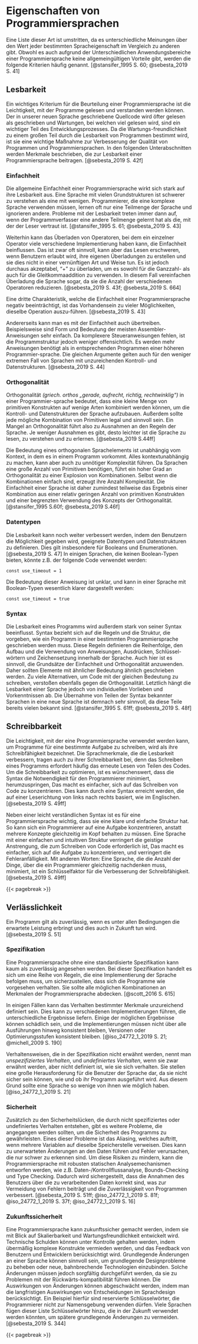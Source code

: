 <!-- # Characteristics of Programming Languages -->
# Eigenschaften von Programmiersprachen

<!-- # Positive/Advantageous/Desirable Characteristics/Properties of Programming Languages
# Desirable Characteristics of Programming Languages
# Influences on Language Design
# Eveluation Criteria -->

<!--
Crucial to achieving this goal is to find out which features of a programming language are beneficial and vice versa.
These are then evaluated in terms of how they affect the software development process, including maintenance.
Such a list of characteristics is necessarily controversial,
as it is difficult to get everyone to agree on the value of some given language property relative to others.
In spite of these differences, most would probably agree that the following criteria are at least important.
-->
Eine Liste dieser Art ist umstritten,
da es unterschiedliche Meinungen über den Wert jeder bestimmten Spracheigenschaft im Vergleich zu anderen gibt.
Obwohl es auch aufgrund der Unterschiedlichen Anwendungsbereiche einer Programmiersprache keine allgemeingültigen Vorteile gibt,
werden die folgende Kriterien häufig genannt.
[@stansifer_1995 S. 60; @sebesta_2019 S. 41]

<!-- ## Readability -->
## Lesbarkeit {#sec-readability}

<!--
One key criteria for judging a programming language is the ease with which programs can be read and understood.
Source code written in our new language will possibly be read more often then written
and maintenance, where a lot of reading happens, is as a major part of the developement cycle.
Because ease of maintenance is determined in large part by the
readability of programs, readability is an important measure to improve the
quality of programs and programming languages.
-- Readability should be considered in the context of the problem domain. --
__TODO CONTEXT OF RYM__
The following subsections describe characteristics that contribute to the
readability of a programming language.
-->
Ein wichtiges Kriterium für die Beurteilung einer Programmiersprache ist die Leichtigkeit, mit der Programme gelesen und verstanden werden können.
Der in unserer neuen Sprache geschriebene Quellcode wird öfter gelesen als geschrieben und Wartungen,
bei welchen viel gelesen wird, sind ein wichtiger Teil des Entwicklungsprozesses.
Da die Wartungs-freundlichkeit zu einem großen Teil durch die Lesbarkeit von Programmen bestimmt wird,
ist sie eine wichtige Maßnahme zur Verbesserung der Qualität von Programmen und Programmiersprachen.
In den folgenden Unterabschnitten werden Merkmale beschrieben, die zur Lesbarkeit einer Programmiersprache beitragen.
[@sebesta_2019 S. 42f]

<!-- ### Simplicity -->
### Einfachheit

<!--
The overall simplicity of a programming language strongly affects its readability.
A language with a large number of basic constructs is more difficult to understand than a simpler one.
Programmers who must use a complex language often learn just a subset of the language and ignore its other features.
Readability problems occur whenever the program’s author has learned a different subset from that subset with which the reader is familiar.
-->
Die allgemeine Einfachheit einer Programmiersprache wirkt sich stark auf ihre Lesbarkeit aus.
Eine Sprache mit vielen Grundstrukturen ist schwerer zu verstehen als eine mit wenigen.
Programmierer, die eine komplexe Sprache verwenden müssen,
lernen oft nur eine Teilmenge der Sprache und ignorieren andere.
Probleme mit der Lesbarkeit treten immer dann auf, wenn der Programmverfasser eine andere Teilmenge gelernt hat als die, mit der der Leser vertraut ist.
[@stansifer_1995 S. 61; @sebesta_2019 S. 43]

<!--
in which a single operator can have more than one meaning.
Although this is often useful, it can lead to reduced readability if users are allowed to create their own overloading and do not do it sensibly.
For example, it is clearly acceptable to overload "+" to use it for both integer and floating-point addition.
In fact, this overloading simplifies a language by reducing the number of operators. How the overloading in Rym works is explained in @sec-polymorphism.
-->
Weiterhin kann das Überladen von Operatoren<!-- ^[Wie das Überladen in Rym funktioniert, wird in @sec-polymorphism erklärt.] -->,
bei dem ein einzelner Operator viele verschiedene Implementierung haben kann,
die Einfachheit beinflussen.
Das ist zwar oft sinnvoll, kann aber das Lesen erschweren,
wenn Benutzern erlaubt wird, ihre eigenen Überladungen zu erstellen
und sie dies nicht in einer vernünftigen Art und Weise tun.
Es ist jedoch durchaus akzeptabel, "+" zu überladen,
um es sowohl für die Ganzzahl- als auch für die Gleitkommaaddition zu verwenden.
In diesem Fall vereinfachen Überladung die Sprache sogar,
da sie die Anzahl der verschiedenen Operatoren reduzieren.
[@sebesta_2019 S. 43f; @sebesta_2019 S. 664]

<!-- feature multiplicity
A third complicating characteristic of a programming language is, having more than one way to accomplish the same operation.
-->
<!-- TODO write more? -->
Eine dritte Charakteristik, welche die Einfachheit einer Programmiersprache negativ beeinträchtigt,
ist das Vorhandensein zu vieler Möglichkeiten, dieselbe Operation auszu-führen.
[@sebesta_2019 S. 43]

<!--
On the other hand, simplicity can be taken too far.
For example, the form and meaning of most assembler instructions are very simple.
Since more complex control statements are missing, the programme structure is less obvious.
More of them are needed than in equivalent programs in a higher programming language.
The same arguments apply to the less extreme case of languages with inadequate control and data structures.
-->
Andererseits kann man es mit der Einfachheit auch übertreiben.
Beispielsweise sind Form und Bedeutung der meisten Assembler-Anweisungen sehr einfach.
Da komplexere Steueranweisungen fehlen, ist die Programmstruktur jedoch weniger offensichtlich.
Es werden mehr Anweisungen benötigt als in entsprechenden Programmen einer höheren Programmier-sprache.
Die gleichen Argumente gelten auch für den weniger extremen Fall von Sprachen mit unzureichenden Kontroll- und Datenstrukturen.
[@sebesta_2019 S. 44]

<!-- ### Orthogonality -->
### Orthogonalität

<!--
Orthogonality^[The word orthogonal comes from the mathematical concept of orthogonal vectors, which are independent of eachother.] in a programming language means that a small set of primitive constructs can be combined in a small number of ways to build the control and data structures of the language.
Furthermore, every possible combination of primitives should be legal and meaningful.
Therefore, a lack of orthogonality leads to exceptions to the rules of the language.
The more orthogonal the design of a language, the fewer exceptions the language rules require.
Fewer exceptions mean a higher degree of regularity in the design, which makes the language easier to learn, read, and understand.
-->
Orthogonalität _(griech. orthos „gerade, aufrecht, richtig, rechtwinklig“)_ in einer Programmier-sprache bedeutet,
dass eine kleine Menge von primitiven Konstrukten auf wenige Arten kombiniert werden können,
um die Kontroll- und Datenstrukturen der Sprache aufzubauen.
Außerdem sollte jede mögliche Kombination von Primitiven legal und sinnvoll sein.
Ein Mangel an Orthogonalität führt also zu Ausnahmen an den Regeln der Sprache.
Je weniger Ausnahmen es gibt, desto leichter ist die Sprache zu lesen, zu verstehen und zu erlernen.
[@sebesta_2019 S.44ff]

<!--
The meaning of an orthogonal language feature is independent of the context of its appearance in a program.
But making everything context independent can lead to unnecessary complexity as well.
Because languages require a large number of primitives, a high degree of orthogonality results in an explosion of combinations.
So, even if the combinations are simple, their sheer numbers leads to complexity.
Simplicity in a language, therefore, is at least in part the result of a combination of a relatively small number of primitive constructs and a limited use of the concept of orthogonality.
-->
Die Bedeutung eines orthogonalen Sprachelements ist unabhängig vom Kontext,
in dem es in einem Programm vorkommt.
Alles kontextunabhängig zu machen, kann aber auch zu unnötiger Komplexität führen.
Da Sprachen eine große Anzahl von Primitiven benötigen, führt ein hoher Grad an Orthogonalität zu einer Explosion von Kombinationen.
Selbst wenn die Kombinationen einfach sind, erzeugt ihre Anzahl Komplexität.
Die Einfachheit einer Sprache ist daher zumindest teilweise das Ergebnis einer Kombination aus einer relativ geringen Anzahl von primitiven Konstrukten und einer begrenzten Verwendung des Konzepts der Orthogonalität.
[@stansifer_1995 S.60f; @sebesta_2019 S.46f]

<!-- ### Data Types -->
### Datentypen

<!--
Readability can be increased even more by allowing users to define adequate data types and data structures for specific use cases.
This especially applies to Booleans and Enumerations.
For example, in some languages that do not provide a Boolean type the following code could be used: -->
Die Lesbarkeit kann noch weiter verbessert werden,
indem den Benutzern die Möglichkeit gegeben wird,
geeignete Datentypen und Datenstrukturen zu definieren.
Dies gilt insbesondere für Booleans und Enumerationen.
[@sebesta_2019 S. 47]
In einigen Sprachen, die keinen Boolean-Typen bieten,
könnte z.B. der folgende Code verwendet werden:

```rym
const use_timeout = 1
```

<!--
The meaning of this statement is unclear,
whereas in a language that includes Boolean types, the following would be used:
-->
Die Bedeutung dieser Anweisung ist unklar,
und kann in einer Sprache mit Boolean-Typen wesentlich klarer dargestellt werden:

```rym
const use_timeout = true
```

### Syntax {#sec-syntax}

<!-- Syntax greatly impacts the readability of programs.
It refers to the rules and structure of a programming language.
These rules define how a program must be written including the arrangement and formation of statements, expressions, keywords, punctuation. -->

<!-- As is advantageous if not everything is completely new when getting to know the language,
as it can then be learned more quickly if you already know how to program. -->

<!--
The readability of a program is greatly influenced by its syntax.
Syntax refers to the set of rules and structure that dictate how a program must be written in a particular programming language.
These rules define the order, construction and use of statements, expressions, keywords and punctuation within the language.
It makes sense to apply the principles of simplicity and orthogonality here too.
Therefore, elements of similar meaning should be written similarly.
Having too many alternatives for writing code with the same meaning also violates orthogonality.
Ultimately, however, the readability of a language depends on individual preferences and prior knowledge.
Adopting parts of the syntax of well-known languages into a new one therefore makes a lot of sense.
-->
Die Lesbarkeit eines Programms wird außerdem stark von seiner Syntax beeinflusst.
Syntax bezieht sich auf die Regeln und die Struktur, die vorgeben, wie ein Programm in einer bestimmten Programmiersprache geschrieben werden muss.
Diese Regeln definieren die Reihenfolge, den Aufbau und die Verwendung von Anweisungen, Ausdrücken, Schlüssel-wörtern und Zeichensetzung innerhalb der Sprache.
Auch hier ist es sinnvoll, die Grundsätze der Einfachheit und Orthogonalität anzuwenden.
Daher sollten Elemente mit ähnlicher Bedeutung ähnlich geschrieben werden.
Zu viele Alternativen, um Code mit der gleichen Bedeutung zu schreiben, verstoßen ebenfalls gegen die Orthogonalität.
Letztlich hängt die Lesbarkeit einer Sprache jedoch von individuellen Vorlieben und Vorkenntnissen ab.
Die Übernahme von Teilen der Syntax bekannter Sprachen in eine neue Sprache ist demnach sehr sinnvoll, da diese Teile bereits vielen bekannt sind.
[@stansifer_1995 S. 61ff; @sebesta_2019 S. 48f]

<!-- ## Writability -->
## Schreibbarkeit {#sec-writability}

<!-- Writability is a measure of how easily a language can be used to create programs for a chosen problem domain.
Most of the language characteristics that affect readability also affect writability.
This follows directly from the fact that the process of writing a program requires the programmer to frequently reread the part of the program that they just wrote.

As programming languages are usually based on english, which is written from left to right.
Therefore it is beneficial if the syntax prevents having to jump around as much as possible. -->

<!--
The ease with which a programming language can be used to write programs for a particular task is known as its writeability.
The language characteristics that improve readability also contribute to its writability,
because writing a program often involves re-reading parts of the code.
In order to optimise writability it is desirable for the syntax to minimise the need for the programmer to jump around,
which makes it easier to focus on writing code.
This can be achieved by having a syntax based on a left-to-right reading direction, as in English.
-->
Die Leichtigkeit, mit der eine Programmiersprache verwendet werden kann, um Programme für eine bestimmte Aufgabe zu schreiben, wird als ihre Schreibfähigkeit bezeichnet.
Die Sprachmerkmale, die die Lesbarkeit verbessern, tragen auch zu ihrer Schreibbarkeit bei,
denn das Schreiben eines Programms erfordert häufig das erneute Lesen von Teilen des Codes.
Um die Schreibbarkeit zu optimieren, ist es wünschenswert, dass die Syntax die Notwendigkeit für den Programmierer minimiert, herumzuspringen,
Das macht es einfacher, sich auf das Schreiben von Code zu konzentrieren.
Dies kann durch eine Syntax erreicht werden, die auf einer Leserichtung von links nach rechts basiert, wie im Englischen.
[@sebesta_2019 S. 49ff]

<!--
In addition to easy-to-understand syntax, it is important for a programming language to have a clear and simple structure.
This allows a programmer to concentrate on one task at a time,
rather than having to keep several concepts in their head at the same time.
A language with a straightforward and intuitive structure reduces the mental effort required to write code,
making it easier to focus on the task at hand and reducing the potential for errors.
In other words, a language that minimises the number of things a programmer has to think about at once is a key factor in improving its writability.
-->
Neben einer leicht verständlichen Syntax ist es für eine Programmiersprache wichtig, dass sie eine klare und einfache Struktur hat.
So kann sich ein Programmierer auf eine Aufgabe konzentrieren,
anstatt mehrere Konzepte gleichzeitig im Kopf behalten zu müssen.
Eine Sprache mit einer einfachen und intuitiven Struktur verringert die geistige Anstrengung, die zum Schreiben von Code erforderlich ist,
Das macht es einfacher, sich auf die Aufgabe zu konzentrieren, und verringert die Fehleranfälligkeit.
Mit anderen Worten: Eine Sprache, die die Anzahl der Dinge, über die ein Programmierer gleichzeitig nachdenken muss, minimiert, ist ein Schlüsselfaktor für die Verbesserung der Schreibfähigkeit.
[@sebesta_2019 S. 49ff]

{{< pagebreak >}}

<!-- ## Reliability -->
## Verlässlichkeit

<!-- A program is said to be reliable if it performs as expected under all conditions and will continue to in the future. -->
Ein Programm gilt als zuverlässig, wenn es unter allen Bedingungen die erwartete Leistung erbringt und dies auch in Zukunft tun wird.
[@sebesta_2019 S. 51]

<!-- ### Specification -->
### Spezifikation

<!--
A programming language without a standardised specification can hardly be considered reliable.
This specification is a set of rules that an implementation of the language must obey to ensure that programs behave as intended.
It should cover all possible combinations of programming language features.
-->
Eine Programmiersprache ohne eine standardisierte Spezifikation kann kaum als zuverlässig angesehen werden.
Bei dieser Spezifikation handelt es sich um eine Reihe von Regeln,
die eine Implementierung der Sprache befolgen muss, um sicherzustellen,
dass sich die Programme wie vorgesehen verhalten.
Sie sollte alle möglichen Kombinationen an Merkmalen der Programmiersprache abdecken.
[@scott_2016 S. 615]

<!--
In some cases, the behaviour of certain features may be poorly defined.
This can lead to different implementations that produce different results.
Some of the possible outcomes can be harmful and the implementations are not required to remain consistent across executions,
versions, or levels of optimisation.
-->
In einigen Fällen kann das Verhalten bestimmter Merkmale unzureichend definiert sein.
Dies kann zu verschiedenen Implementierungen führen, die unterschiedliche Ergebnisse liefern.
Einige der möglichen Ergebnisse können schädlich sein, und die Implementierungen müssen nicht über alle Ausführungen hinweg konsistent bleiben,
Versionen oder Optimierungsstufen konsistent bleiben.
[@iso_24772_1_2019 S. 21; @michell_2009 S. 190]

<!--
Behaviours that are not mentioned in the specification are called _unspecified behaviour_,
and _undefined behaviour_ if they are mentioned, but it is not defined how they behave.
They pose a significant challenge to users of the language, as they cannot be sure how and whether their program will run.
For this reason, a language should have as few of them as possible.
-->
Verhaltensweisen, die in der Spezifikation nicht erwähnt werden, nennt man _unspezifiziertes Verhalten_,
und _undefiniertes Verhalten_, wenn sie zwar erwähnt werden, aber nicht definiert ist, wie sie sich verhalten.
Sie stellen eine große Herausforderung für die Benutzer der Sprache dar, da sie nicht sicher sein können, wie und ob ihr Programm ausgeführt wird.
Aus diesem Grund sollte eine Sprache so wenige von ihnen wie möglich haben.
[@iso_24772_1_2019 S. 21]

<!-- ### Open Source -->

<!--
Open source programming languages are those whose source code is freely available for anyone to use, modify, and distribute. This can be a significant advantage for software development, as it allows for a wider range of people to contribute to the language, which can lead to more innovation and faster development. Additionally, open source languages allow for more transparency, which can improve trust in the language and the programs created with it.
Future Proof

A future-proof programming language is one that is designed to be able to evolve and adapt over time. This can be an important characteristic for a language to have, as it allows for the language to remain relevant and useful even as technology and programming practices change.

One way that a language can be future-proof is by allowing for breaking changes. Breaking changes refer to changes that alter the way the language works in such a way that existing programs may no longer work as intended. While these changes can be disruptive in the short term, they can also be necessary for the language to evolve and adapt to new technology and programming practices.

Another way that a language can be future-proof is by reserving keywords. Reserved keywords are words that are reserved for specific use in the language, and cannot be used as variable or function names. This can allow for the language to introduce new features and functionality without causing conflicts with existing programs.

Overall, having a language that is future-proof allows for the language to stay relevant and useful for a longer period of time, thus making it more reliable for the development process.
-->

<!-- ### Safety -->
### Sicherheit

<!-- Safety is also an important aspect of specification, as it helps to avoid undefined behavior and aliasing, which can lead to unexpected and unpredictable results. Type checking is another important aspect of specification, as it helps to ensure that the program is using the correct data types in the correct way, which can help to prevent errors and improve the overall reliability of the program. -->

<!--
In addition to the security issues introduced by unspecified or undefined behaviour,
there are other concerns that should be addressed to ensure the security of the program.
One of these is mutable aliasing,
which occurs when multiple variables reference the same memory location.
This can result in unexpected changes to the data and can lead to bugs that are very difficult to detect.
To mitigate these risks, the programming language can be designed with robust static analysis mechanisms,
such as data/control flow analysis, bounds checking and type checking in mind.
This ensures that the user's assumptions about the data being processed are correct,
which helps to prevent bugs and improves the overall reliability of programs.
-->
Zusätzlich zu den Sicherheitslücken, die durch nicht spezifiziertes oder undefiniertes Verhalten entstehen,
gibt es weitere Probleme, die angegangen werden sollten, um die Sicherheit des Programms zu gewährleisten.
Eines dieser Probleme ist das Aliasing,
welches auftritt, wenn mehrere Variablen auf dieselbe Speicherstelle verweisen.
Dies kann zu unerwarteten Änderungen an den Daten führen und Fehler verursachen, die nur schwer zu erkennen sind.
Um diese Risiken zu mindern, kann die Programmiersprache mit robusten statischen Analysemechanismen entworfen werden,
wie z.B. Daten-/Kontrollflussanalyse, Bounds-Checking und Type Checking.
Dadurch wird sichergestellt, dass die Annahmen des Benutzers über die zu verarbeitenden Daten korrekt sind,
was zur Vermeidung von Fehlern beiträgt und die Zuverlässigkeit von Programmen verbessert.
[@sebesta_2019 S. 51ff; @iso_24772_1_2019 S. 81f; @iso_24772_1_2019 S. 37f; @iso_24772_1_2019 S. 16]

<!-- ### Future Proof -->
### Zukunftssicherheit

<!--
A programming language can be made future-proof by designing it with scalability and maintainability in mind.
Technical debt can be kept under control by avoiding the use of overly complex constructs,
and incorporating feedback from users and developers.
Breaking changes to a language can make sense in order to address fundamental design issues or to incorporate new, game-changing technologies.
However, such changes must be made carefully, as they can cause backward compatibility issues.
The impact of breaking changes can be mitigated by considering the long-term implications of language design decisions.
An example of this are reserved keywords, which programmers are not allowed to use for naming purposes.
Many languages add keywords to this list that may be used in the future to avoid breaking changes later on.
-->
Eine Programmiersprache kann zukunftssicher gemacht werden, indem sie mit Blick auf Skalierbarkeit und Wartungsfreundlichkeit entwickelt wird.
Technische Schulden können unter Kontrolle gehalten werden, indem übermäßig komplexe Konstrukte vermieden werden,
und das Feedback von Benutzern und Entwicklern berücksichtigt wird.
Grundlegende Änderungen an einer Sprache können sinnvoll sein, um grundlegende Designprobleme zu beheben oder neue, bahnbrechende Technologien einzubinden.
Solche Änderungen müssen jedoch sorgfältig durchgeführt werden, da sie zu Problemen mit der Rückwärts-kompatibilität führen können.
Die Auswirkungen von Änderungen können abgeschwächt werden, indem man die langfristigen Auswirkungen von Entscheidungen im Sprachdesign berücksichtigt.
Ein Beispiel hierfür sind reservierte Schlüsselwörter, die Programmierer nicht zur Namensgebung verwenden dürfen.
Viele Sprachen fügen dieser Liste Schlüsselwörter hinzu, die in der Zukunft verwendet werden könnten, um spätere grundlegende Änderungen zu vermeiden.
[@sebesta_2019 S. 344]

<!-- Portability

Portability is another important characteristic of a programming language. A program that is portable can be easily adapted to different platforms and environments. This is especially important for programs that are intended to be used in multiple locations or by -->

<!--
Certain languages (e.g., Smalltalk and Python) are sometimes referred to as
“interpreted languages” because most of their semantic error checking must
be performed at run time. Certain other languages (e.g., Fortran and C)
are sometimes referred to as “compiled languages” because almost all of their
semantic error checking can be performed statically. This terminology isn’t
strictly correct: interpreters for C and Fortran can be built easily, and a com-
piler can generate code to perform even the most extensive dynamic semantic
checks. That said, language design has a profound effect on “compilability.”
@scott_2016
 -->

{{< pagebreak >}}
